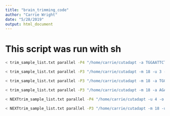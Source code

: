 ```yaml
---
title: "brain_trimming_code"
author: "Carrie Wright"
date: "5/28/2019"
output: html_document
---
```


# This script was run with sh 
```bash
< trim_sample_list.txt parallel -P4 "/home/carrie/cutadapt -a TGGAATTCTCGGGTGCCAAGG -o $outDir/NEXT_trim1.{}.fq $inDir/NEXTFlex{}_*_R1_001.fastq.gz"

< trim_sample_list.txt parallel -P3 "/home/carrie/cutadapt -m 18 -u 3 -a AAAAAAAAAA -o  $outDir/Clontech_trimmed.{}.fq $inDir/Clontech{}_*_R1_001.fastq.gz"

< trim_sample_list.txt parallel -P3 "/home/carrie/cutadapt -m 18 -a TGGAATTCTCGGGTGCCAAGG -o $outDir/Illumina_trimmed.{}.fq $inDir/Illumina{}_*_R1_001.fastq.gz" 

< trim_sample_list.txt parallel -P3 "/home/carrie/cutadapt -m 18 -a AGATCGGAAGAGCACACGTCT -o $outDir/NEB_trimmed.{}.fq $inDir/NEB{}_*_R1_001.fastq.gz"

< NEXTtrim_sample_list.txt parallel -P4 "/home/carrie/cutadapt -u 4 -o $outDir/NEXT_trim2.{}.fq $inDir/NEXT_trim1.{}.fq"

< NEXTtrim_sample_list.txt parallel -P3 "/home/carrie/cutadapt -m 18 -u -4 -o $outDir/NEXT_trimmed.{}.fq $inDir/NEXT_trim2.{}.fq"
```